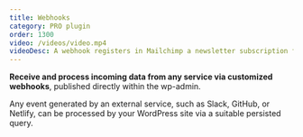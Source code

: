 ```yaml
---
title: Webhooks
category: PRO plugin
order: 1300
video: /videos/video.mp4
videoDesc: A webhook registers in Mailchimp a newsletter subscription from InstaWP.
---
```


**Receive and process incoming data from any service via customized webhooks**, published directly within the wp-admin.

Any event generated by an external service, such as Slack, GitHub, or Netlify, can be processed by your WordPress site via a suitable persisted query.